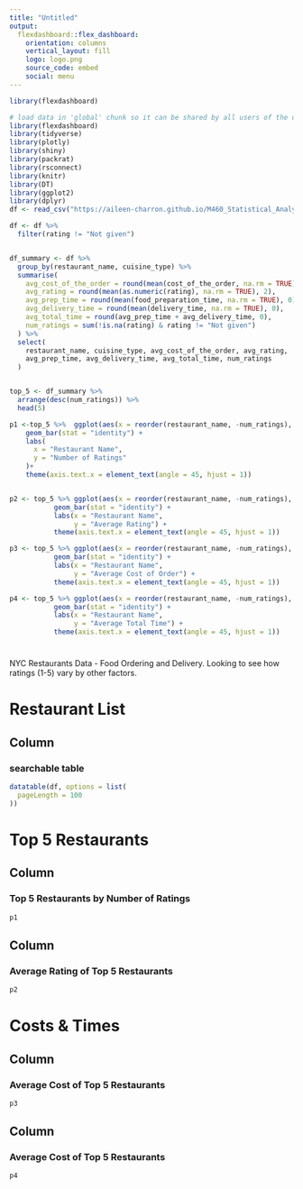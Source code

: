 ```yaml
---
title: "Untitled"
output: 
  flexdashboard::flex_dashboard:
    orientation: columns
    vertical_layout: fill
    logo: logo.png
    source_code: embed
    social: menu
---
```


```r
library(flexdashboard)
```

```r
# load data in 'global' chunk so it can be shared by all users of the dashboard
library(flexdashboard)
library(tidyverse)
library(plotly)
library(shiny)
library(packrat)
library(rsconnect)
library(knitr)
library(DT)
library(ggplot2)
library(dplyr)
df <- read_csv("https://aileen-charron.github.io/M460_Statistical_Analysis_with_R/food_order.csv")

df <- df %>% 
  filter(rating != "Not given")


df_summary <- df %>%
  group_by(restaurant_name, cuisine_type) %>%
  summarise(
    avg_cost_of_the_order = round(mean(cost_of_the_order, na.rm = TRUE), 2),  
    avg_rating = round(mean(as.numeric(rating), na.rm = TRUE), 2),
    avg_prep_time = round(mean(food_preparation_time, na.rm = TRUE), 0),  
    avg_delivery_time = round(mean(delivery_time, na.rm = TRUE), 0),  
    avg_total_time = round(avg_prep_time + avg_delivery_time, 0),     
    num_ratings = sum(!is.na(rating) & rating != "Not given") 
  ) %>%
  select(
    restaurant_name, cuisine_type, avg_cost_of_the_order, avg_rating, 
    avg_prep_time, avg_delivery_time, avg_total_time, num_ratings  
  )


top_5 <- df_summary %>% 
  arrange(desc(num_ratings)) %>% 
  head(5)

p1 <-top_5 %>%  ggplot(aes(x = reorder(restaurant_name, -num_ratings), y = num_ratings))+
    geom_bar(stat = "identity") +
    labs(
      x = "Restaurant Name",
      y = "Number of Ratings"
    )+
    theme(axis.text.x = element_text(angle = 45, hjust = 1))


p2 <- top_5 %>% ggplot(aes(x = reorder(restaurant_name, -num_ratings), y = avg_rating)) + 
           geom_bar(stat = "identity") +
           labs(x = "Restaurant Name",
                y = "Average Rating") +
           theme(axis.text.x = element_text(angle = 45, hjust = 1))

p3 <- top_5 %>% ggplot(aes(x = reorder(restaurant_name, -num_ratings), y = avg_cost_of_the_order)) + 
           geom_bar(stat = "identity") +
           labs(x = "Restaurant Name",
                y = "Average Cost of Order") +
           theme(axis.text.x = element_text(angle = 45, hjust = 1))

p4 <- top_5 %>% ggplot(aes(x = reorder(restaurant_name, -num_ratings), y = avg_total_time)) + 
           geom_bar(stat = "identity") +
           labs(x = "Restaurant Name",
                y = "Average Total Time") +
           theme(axis.text.x = element_text(angle = 45, hjust = 1))
```

#  {.sidebar}

NYC Restaurants Data - Food Ordering and Delivery. Looking to see how ratings (1-5) vary by other factors.

# Restaurant List

## Column {data-width="1000"}

### searchable table

```r
datatable(df, options = list(
  pageLength = 100
))
```

# Top 5 Restaurants

## Column {data-width="500"}

### Top 5 Restaurants by Number of Ratings

```r
p1
```

## Column {data-width="500"}

### Average Rating of Top 5 Restaurants

```r
p2
```

# Costs & Times

## Column {data-width="500"}

### Average Cost of Top 5 Restaurants

```r
p3

```

## Column {data-width="500"}

### Average Cost of Top 5 Restaurants

```r
p4

```
